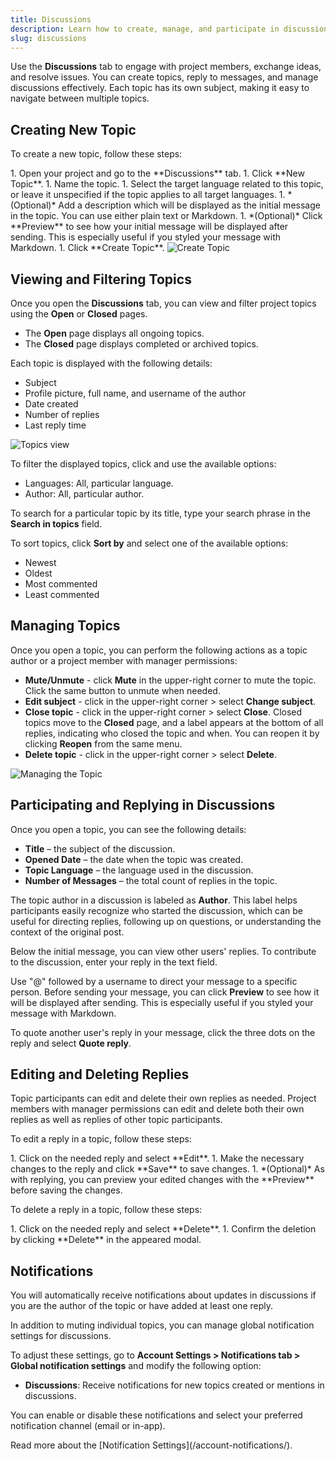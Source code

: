 ```yaml
---
title: Discussions
description: Learn how to create, manage, and participate in discussions in Crowdin projects
slug: discussions
---
```



Use the **Discussions** tab to engage with project members, exchange ideas, and resolve issues. You can create topics, reply to messages, and manage discussions effectively. Each topic has its own subject, making it easy to navigate between multiple topics.

## Creating New Topic

To create a new topic, follow these steps:

<Steps>
  1. Open your project and go to the **Discussions** tab.
  1. Click **New Topic**.
  1. Name the topic.
  1. Select the target language related to this topic, or leave it unspecified if the topic applies to all target languages.
  1. *(Optional)* Add a description which will be displayed as the initial message in the topic. You can use either plain text or Markdown.
  1. *(Optional)* Click **Preview** to see how your initial message will be displayed after sending. This is especially useful if you styled your message with Markdown.
  1. Click **Create Topic**. <Image src={createTopic} alt="Create Topic" />
</Steps>

## Viewing and Filtering Topics

Once you open the **Discussions** tab, you can view and filter project topics using the **Open** or **Closed** pages.

- The **Open** page displays all ongoing topics.
- The **Closed** page displays completed or archived topics.

Each topic is displayed with the following details:

- Subject
- Profile picture, full name, and username of the author
- Date created
- Number of replies
- Last reply time

<Image src={topicsView} alt="Topics view" />

To filter the displayed topics, click <Icon name="mdi:filter-variant" class="inline-icon" /> and use the available options:

- Languages: All, particular language.
- Author: All, particular author.

To search for a particular topic by its title, type your search phrase in the **Search in topics** field.

To sort topics, click **Sort by** and select one of the available options:

* Newest
* Oldest
* Most commented
* Least commented

## Managing Topics

Once you open a topic, you can perform the following actions as a topic author or a project member with manager permissions:

* **Mute/Unmute** - click <Icon name="mdi:bell" class="inline-icon" />**Mute** in the upper-right corner to mute the topic. Click the same button to unmute when needed.
* **Edit subject** - click <Icon name="mdi:dots-horizontal" class="inline-icon" /> in the upper-right corner > select **Change subject**.
* **Close topic** - click <Icon name="mdi:dots-horizontal" class="inline-icon" /> in the upper-right corner > select **Close**. Closed topics move to the **Closed** page, and a label appears at the bottom of all replies, indicating who closed the topic and when. You can reopen it by clicking **Reopen** from the same menu.
* **Delete topic** - click <Icon name="mdi:dots-horizontal" class="inline-icon" /> in the upper-right corner > select **Delete**.

<Image src={managingTopic} alt="Managing the Topic" />

## Participating and Replying in Discussions

Once you open a topic, you can see the following details:

* **Title** – the subject of the discussion.
* **Opened Date** – the date when the topic was created.
* **Topic Language** – the language used in the discussion.
* **Number of Messages** – the total count of replies in the topic.

The topic author in a discussion is labeled as **Author**. This label helps participants easily recognize who started the discussion, which can be useful for directing replies, following up on questions, or understanding the context of the original post.

Below the initial message, you can view other users' replies. To contribute to the discussion, enter your reply in the text field.

Use "@" followed by a username to direct your message to a specific person. Before sending your message, you can click **Preview** to see how it will be displayed after sending. This is especially useful if you styled your message with Markdown.

To quote another user's reply in your message, click the three dots on the reply and select **Quote reply**.

## Editing and Deleting Replies

Topic participants can edit and delete their own replies as needed. Project members with manager permissions can edit and delete both their own replies as well as replies of other topic participants.

To edit a reply in a topic, follow these steps:

<Steps>
  1. Click <Icon name="mdi:dots-horizontal" class="inline-icon" /> on the needed reply and select **Edit**.
  1. Make the necessary changes to the reply and click **Save** to save changes.
  1. *(Optional)* As with replying, you can preview your edited changes with the **Preview** before saving the changes.
</Steps>

To delete a reply in a topic, follow these steps:

<Steps>
  1. Click <Icon name="mdi:dots-horizontal" class="inline-icon" /> on the needed reply and select **Delete**.
  1. Confirm the deletion by clicking **Delete** in the appeared modal.
</Steps>

## Notifications

You will automatically receive notifications about updates in discussions if you are the author of the topic or have added at least one reply.

In addition to muting individual topics, you can manage global notification settings for discussions.

To adjust these settings, go to **Account Settings > Notifications tab > Global notification settings** and modify the following option:

* **Discussions**: Receive notifications for new topics created or mentions in discussions.

You can enable or disable these notifications and select your preferred notification channel (email or in-app).

<ReadMore>
  Read more about the [Notification Settings](/account-notifications/).
</ReadMore>
